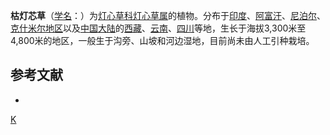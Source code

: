 {{Speciesbox 
| taxon = Juncus sphacelatus
| authority = Decne.
}}

'''枯灯芯草'''（[[学名|学名]]：{{lang|la|''Juncus sphacelatus''}}）为[[灯心草科|灯心草科]][[灯心草属|灯心草属]]的植物。分布于[[印度|印度]]、[[阿富汗|阿富汗]]、[[尼泊尔|尼泊尔]]、[[克什米尔地区|克什米尔地区]]以及[[中国大陆|中国大陆]]的[[西藏|西藏]]、[[云南|云南]]、[[四川|四川]]等地，生长于海拔3,300米至4,800米的地区，一般生于沟旁、山坡和河边湿地，目前尚未由人工引种栽培。

== 参考文献 ==
<div class="references-small">
* {{cite web| url =http://www.bioinfo.cn/db05/KmzwSpecies.php?action=view&id=11300| title =枯灯芯草| work =《中国高等植物数据库全库》| publisher =中国科学院微生物研究所| author =昆明植物研究所| accessdate =2009-02-24| deadurl =yes| archiveurl =https://web.archive.org/web/20160305093727/http://www.bioinfo.cn/db05/KmzwSpecies.php?action=view&id=11300| archivedate =2016-03-05}}
</div>
{{Taxonbar|from=Q11107862}}

[[Category:灯心草属|K]]


{{植物小作品}}